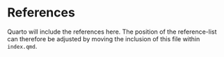 # References {.unnumbered}

Quarto will include the references here. The position of the reference-list can therefore be adjusted by moving the inclusion of this file within `index.qmd`.

::: {#refs}
:::
